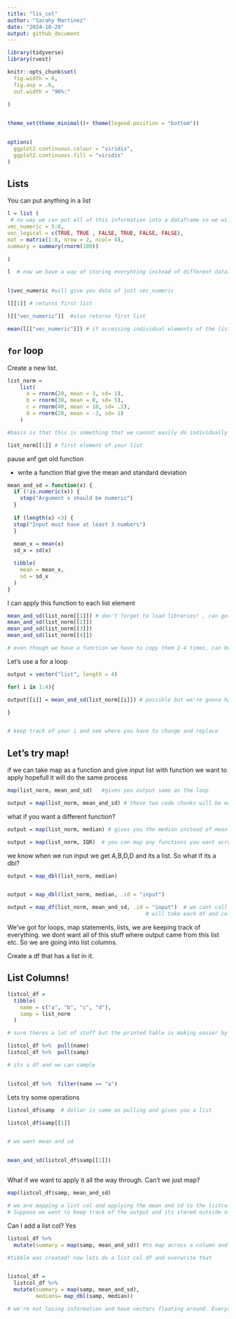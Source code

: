 ```yaml
---
title: "lis_col"
author: "Sarahy Martinez"
date: "2024-10-29"
output: github_document
---
```


```r
library(tidyverse)
library(rvest)

knitr::opts_chunk$set(
  fig.width = 6,
  fig.asp = .6,
  out.width = "90%:"
  
)


theme_set(theme_minimal()+ theme(legend.position = "bottom"))


options(
  ggplot2.continuous.colour = "viridis",
  ggplot2.continuous.fill = "viridis"
)
```


## Lists 

You can put anything in a list 

```r


l = list (
 # no way we can put all of this information into a dataframe so we will make a list
vec_numeric = 5:8,
vec_logical = c(TRUE, TRUE , FALSE, TRUE, FALSE, FALSE),
mat = matrix(1:8, nrow = 2, ncol= 4),
summary = summary(rnorm(100)) 
  
)


```



```r
l  # now we have a way of storing everyhting instead of different datafra,s 


l$vec_numeric #will give you data of just vec_numeric

l[[1]] # returns first list

l[["vec_numeric"]]  #also returns first list 

mean(l[["vec_numeric"]]) # if accessing individual elements of the list

```



## `for` loop 

Create a new list. 


```r

list_norm = 
    list(
      a = rnorm(20, mean = 3, sd= 1),
      b = rnorm(30, mean = 0, sd= 5),
      c = rnorm(40, mean = 10, sd= .2),
      d = rnorm(20, mean = -3, sd= 1)
    )

#basis is that this is something that we cannot easily do individually 

```


```r

list_norm[[1]] # first element of your list 
```



pause anf get old function 

- write a function that give the mean and standard deviation

```r


mean_and_sd = function(x) {
  if (!is.numeric(x)) {
    stop("Argument x should be numeric")
  } 
  
  if (length(x) <3) {
  stop("Input must have at least 3 numbers")
  }
  
  mean_x = mean(x)
  sd_x = sd(x)

  tibble(
    mean = mean_x, 
    sd = sd_x
  )
}


```

I can apply this function to each list element 

```r

mean_and_sd(list_norm[[1]]) # don't forget to load libraries! , can get mean and std deviation of the lists
mean_and_sd(list_norm[[2]])
mean_and_sd(list_norm[[3]])
mean_and_sd(list_norm[[4]])

# even though we have a function we have to copy them 1-4 times, can be annoying if  we had 4 so we will go into for list loop


```

Let's use a for a loop 

```r

output = vector("list", length = 4)

for( i in 1:4){

output[[i]] = mean_and_sd(list_norm[[i]]) # possible but we're gonna have to do this 40 times and that's no fun

}


# keep track of your i and see where you have to change and replace 


```




## Let's try map! 

if we can take map as a function and give input list with function we want to apply hopefull it will do the same process

```r

map(list_norm, mean_and_sd)   #gives you output same as the loop

output = map(list_norm, mean_and_sd) # these two code chunks will be equivalent with the difference that map keeps track of input names

```


what if you want a different function?

```r

output = map(list_norm, median) # gives you the median instead of mean and sd 

output = map(list_norm, IQR)  # you can map any functions you want across the input list, can apply functions to any element of your input list and the map statement should be clear

```


we know when we run input we get A,B,D,D and its a list. So what if its a dbl?

```r

output = map_dbl(list_norm, median)


output = map_dbl(list_norm, median, .id = "input")

```




```r

output = map_df(list_norm, mean_and_sd, .id = "input")  # we cant call it dbl bc they're not individual numbers, lets try to make it a df
                                            # will take each df and collapse, keeping track of id a, b,c,d ( list names) will be helpful. tells put the list names into an input column.

```



We've got for loops, map statements, lists, we are keeping track of everything. we dont want all of this stuff where output came from this list etc. So we are going into list columns.


Create a df that has a list in it. 



## List Columns! 

```r

listcol_df = 
  tibble(
    name = c("a", "b", "c", "d"),
    samp = list_norm
  )

# sure theres a lot of stuff but the printed table is making easier by saying you have a list in this column with a collection of dbls 

```




```r
listcol_df %>%  pull(name)
listcol_df %>%  pull(samp)

# its a df and we can sample 


listcol_df %>%  filter(name == "a")

```



Lets try some operations

```r

listcol_df$samp  # dollar is same as pulling and gives you a list 

listcol_df$samp[[1]] 


# we want mean and sd 


mean_and_sd(listcol_df$samp[[1]])



```


What if we want to apply it all the way through. Can't we just map?

```r

map(listcol_df$samp, mean_and_sd)

# we are mapping a list col and applying the mean and sd to the listcol on the samp
# Suppose we want to keep track of the output and its stored outside of df. We want to appy the map to the list col and save it in a df

```


Can I add a list col? Yes 

```r
listcol_df %>% 
  mutate(summary = map(samp, mean_and_sd)) #to map across a column and apply the same function above, map across a colulmn in this dataset and we want ot map mean and STD. 

#tibble was created! now lets do a list col df and overwrite that 


listcol_df = 
  listcol_df %>% 
  mutate(summary = map(samp, mean_and_sd),
         medians= map_dbl(samp, median))

# we're not losing information and have vectors floating around. Everything is held in this df

```



